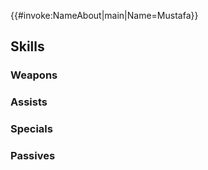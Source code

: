 {{#invoke:NameAbout|main|Name=Mustafa}}{{HeroPage Tabs}}
{{Hero Infobox
|Name=Mustafa
|Title=Plegian Champion
|WeaponType=Green Axe
|Origin=Fire Emblem Awakening
|Gender=Male
|MoveType=Infantry
|actorJP=浜田賢二
|actorEN=TJ Storm
|artist=草木原俊行
|additionDate=June 5, 2020
|releaseDate=June 5, 2020
|randomStartTime=2020-07-05T07:00:00Z
|poolDate=June 30, 2020
|poolRarities=3,4
|TagID=ムスタファー
|cv1=10
|cv2=400800
|InternalID=528
|Properties=
|description=General of Plegia. He is endlessly loyal to his king, but he is a military man who prefers a fair fight to besting his foes through trickery. Appears in Fire Emblem Awakening.
}}
{{Stats Page
|Lv1HP=19|Lv1ATK=10|Lv1SPD=6|Lv1DEF=10|Lv1RES=6
|GRHP=60|GRATK=65|GRSPD=45|GRDEF=60|GRRES=50
}}
==Skills==
===Weapons===
{{Weapons Table
|weapon1=Iron Axe
|weapon1Default=1
|weapon1Unlock=1
|weapon2=Steel Axe
|weapon2Default=2
|weapon2Unlock=2
|weapon3=Barrier Axe
|weapon3Default=4
|weapon3Unlock=3
|weapon4=Barrier Axe+
|weapon4Default=5
|weapon4Unlock=5
|weapon5=Plegian War Axe
|weapon5Default=
|weapon5Unlock=5
}}
===Assists===
{{Assists Table
}}
===Specials===
{{Specials Table
|special1=Glowing Ember
|special1Default=4
|special1Unlock=3
|special2=Bonfire
|special2Default=
|special2Unlock=4
}}
===Passives===
{{Passives Table
|passiveA1=Water Boost 1
|passiveA2=Water Boost 2
|passiveA3=Water Boost 3
|passiveA1Unlock=3
|passiveA2Unlock=4
|passiveA3Unlock=5
|passiveC1=Def Tactic 1
|passiveC2=Def Tactic 2
|passiveC3=Def Tactic 3
|passiveC1Unlock=1
|passiveC2Unlock=2
|passiveC3Unlock=4
}}
{{Heroes Navbox}}